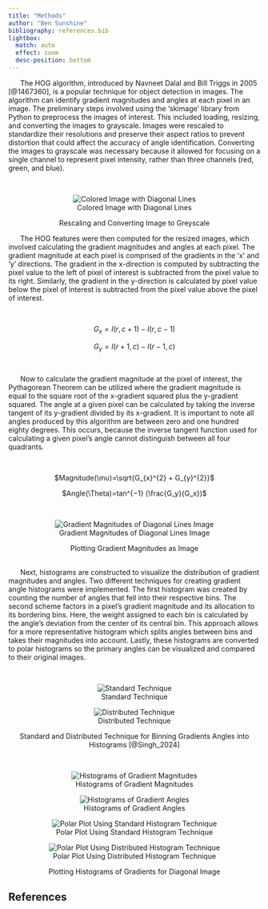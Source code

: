 ```yaml
---
title: "Methods"
author: "Ben Sunshine"
bibliography: references.bib
lightbox:
  match: auto
  effect: zoom
  desc-position: bottom
---
```


|       The HOG algorithm, introduced by Navneet Dalal and Bill Triggs in 2005 [@1467360], is a popular technique for object detection in images. The algorithm can identify gradient magnitudes and angles at each pixel in an image. The preliminary steps involved using the ‘skimage’ library from Python to preprocess the images of interest. This included loading, resizing, and converting the images to grayscale. Images were rescaled to standardize their resolutions and preserve their aspect ratios to prevent distortion that could affect the accuracy of angle identification. Converting the images to grayscale was necessary because it allowed for focusing on a single channel to represent pixel intensity, rather than three channels (red, green, and blue).

<br />

<div align="center">

::: {#fig-input_image layout-ncol="1"}
![Colored Image with Diagonal Lines](images/plots/input_to_rescaled_plot.png){#fig-input_image_to_new}

Rescaling and Converting Image to Greyscale
:::

<div>

<div align="left">

|       The HOG features were then computed for the resized images, which involved calculating the gradient magnitudes and angles at each pixel. The gradient magnitude at each pixel is comprised of the gradients in the ‘x’ and ‘y’ directions. The gradient in the x-direction is computed by subtracting the pixel value to the left of pixel of interest is subtracted from the pixel value to its right. Similarly, the gradient in the y-direction is calculated by pixel value below the pixel of interest is subtracted from the pixel value above the pixel of interest.

<div>

<br />

<div align="center">


$G_x=I(r,c+1)−I(r,c-1)$

$G_y=I(r+1,c)−I(r-1,c)$

<div>

<br />

<div align="left">

|       Now to calculate the gradient magnitude at the pixel of interest, the Pythagorean Theorem can be utilized where the gradient magnitude is equal to the square root of the x-gradient squared plus the y-gradient squared. The angle at a given pixel can be calculated by taking the inverse tangent of its y-gradient divided by its x-gradient. It is important to note all angles produced by this algorithm are between zero and one hundred eighty degrees. This occurs, because the inverse tangent function used for calculating a given pixel’s angle cannot distinguish between all four quadrants.

<div>

<br />

<div align="center">


$Magnitude(\mu)=\sqrt{G_{x}^{2} + G_{y}^{2}}$

$Angle(\Theta)=tan^{−1} (\frac{G_y}{G_x})$


::: {#fig-mag_plot layout-ncol="1"}
<br />

![Gradient Magnitudes of Diagonal Lines Image](images/plots/diagonal_lines_mag.png){#fig-magnitude_grass}

Plotting Gradient Magnitudes as Image
:::

<div>

<div align="left">

| 
|       Next, histograms are constructed to visualize the distribution of gradient magnitudes and angles. Two different techniques for creating gradient angle histograms were implemented. The first histogram was created by counting the number of angles that fell into their respective bins. The second scheme factors in a pixel’s gradient magnitude and its allocation to its bordering bins. Here, the weight assigned to each bin is calculated by the angle’s deviation from the center of its central bin. This approach allows for a more representative histogram which splits angles between bins and takes their magnitudes into account. Lastly, these histograms are converted to polar histograms so the primary angles can be visualized and compared to their original images.

<div>

<br />

<div align="center">

::: {#fig-histograms-techniques layout-valign="top" layout-ncol="2"}
![Standard Technique](images/plots/standard_method_screenshot.jpg){group="methods-histograms-tech-gallery"}

![Distributed Technique](images/plots/distributed_method_screenshot.jpg){group="methods-histograms-tech-gallery"}

Standard and Distributed Technique for Binning Gradients Angles into Histograms [@Singh_2024]

:::

<div>


<br />

<div align="center">

::: {#fig-histograms-plot-diag-line layout-valign="top" layout-ncol="2"}
![Histograms of Gradient Magnitudes](images/plots/diagonal/diag_histogram_mag_plot.jpg){group="methods-histograms-diag-gallery"}

![Histograms of Gradient Angles](images/plots/diagonal/diag_histogram_theta_plot.jpg){group="methods-histograms-diag-gallery"}

![Polar Plot Using Standard Histogram Technique](images/plots/diagonal/diag_standard_polar_plot.jpg){group="methods-histograms-diag-gallery"}

![Polar Plot Using Distributed Histogram Technique](images/plots/diagonal/diag_contribution_polar_plot.jpg){group="methods-histograms-diag-gallery"}

Plotting Histograms of Gradients for Diagonal Image
:::


<div>

<div align="left">
## References

<div>

